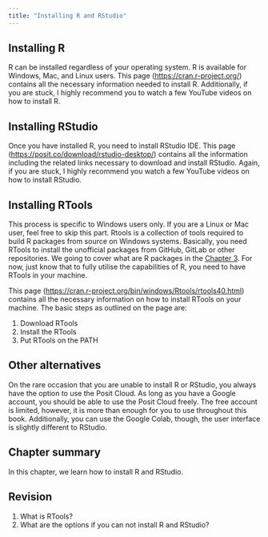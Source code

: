 ```yaml
---
title: "Installing R and RStudio"
---
```


## Installing R

R can be installed regardless of your operating system. R is available for Windows, Mac, and Linux users. This page (<https://cran.r-project.org/>) contains all the necessary information needed to install R. Additionally, if you are stuck, I highly recommend you to watch a few YouTube videos on how to install R.

## Installing RStudio

Once you have installed R, you need to install RStudio IDE. This page (<https://posit.co/download/rstudio-desktop/>) contains all the information including the related links necessary to download and install RStudio. Again, if you are stuck, I highly recommend you watch a few YouTube videos on how to install RStudio.

## Installing RTools

This process is specific to Windows users only. If you are a Linux or Mac user, feel free to skip this part. Rtools is a collection of tools required to build R packages from source on Windows systems. Basically, you need RTools to install the unofficial packages from GitHub, GitLab or other repositories. We going to cover what are R packages in the [Chapter 3](basic-r.html#packages). For now, just know that to fully utilise the capabilities of R, you need to have RTools in your machine.

This page (<https://cran.r-project.org/bin/windows/Rtools/rtools40.html>) contains all the necessary information on how to install RTools on your machine. The basic steps as outlined on the page are:

1.  Download RTools
2.  Install the RTools
3.  Put RTools on the PATH

## Other alternatives

On the rare occasion that you are unable to install R or RStudio, you always have the option to use the Posit Cloud. As long as you have a Google account, you should be able to use the Posit Cloud freely. The free account is limited, however, it is more than enough for you to use throughout this book. Additionally, you can use the Google Colab, though, the user interface is slightly different to RStudio.

## Chapter summary

In this chapter, we learn how to install R and RStudio.

## Revision

1.  What is RTools?
2.  What are the options if you can not install R and RStudio?
